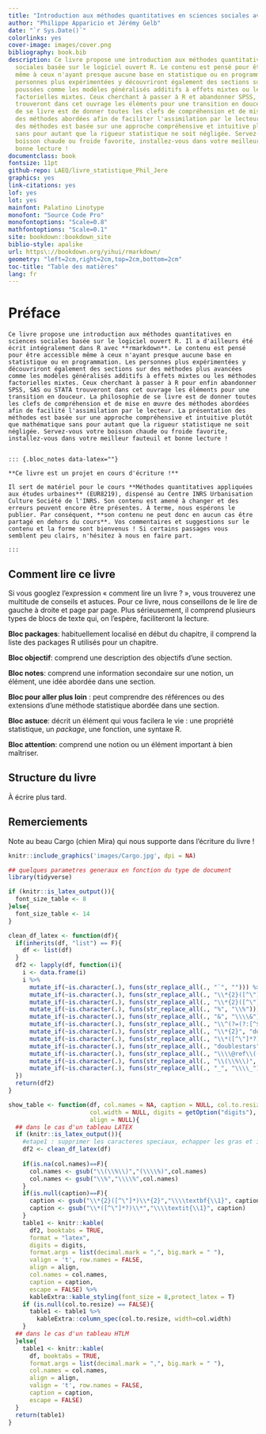 ```yaml
--- 
title: "Introduction aux méthodes quantitatives en sciences sociales avec R"
author: "Philippe Apparicio et Jérémy Gelb"
date: "`r Sys.Date()`"
colorlinks: yes
cover-image: images/cover.png
bibliography: book.bib
description: Ce livre propose une introduction aux méthodes quantitatives en sciences
  sociales basée sur le logiciel ouvert R. Le contenu est pensé pour être accessible
  même à ceux n'ayant presque aucune base en statistique ou en programmation. Les
  personnes plus expérimentées y découvriront également des sections sur des méthodes
  poussées comme les modèles généralisés additifs à effets mixtes ou les méthodes
  factorielles mixtes. Ceux cherchant à passer à R et abandonner SPSS, SAS ou STATA
  trouveront dans cet ouvrage les éléments pour une transition en douceur. La philosophie
  de se livre est de donner toutes les clefs de compréhension et de mise en œuvre
  des méthodes abordées afin de faciliter l'assimilation par le lecteur. La présentation
  des méthodes est basée sur une approche compréhensive et intuitive plutôt que mathématique
  sans pour autant que la rigueur statistique ne soit négligée. Servez-vous votre
  boisson chaude ou froide favorite, installez-vous dans votre meilleur fauteuil et
  bonne lecture !
documentclass: book
fontsize: 11pt
github-repo: LAEQ/livre_statistique_Phil_Jere
graphics: yes
link-citations: yes
lof: yes
lot: yes
mainfont: Palatino Linotype
monofont: "Source Code Pro"
monofontoptions: "Scale=0.8"
mathfontoptions: "Scale=0.1"
site: bookdown::bookdown_site
biblio-style: apalike
url: https\://bookdown.org/yihui/rmarkdown/
geometry: "left=2cm,right=2cm,top=2cm,bottom=2cm"
toc-title: "Table des matières"
lang: fr
---
```



# Préface {-}

```asis

Ce livre propose une introduction aux méthodes quantitatives en sciences sociales basée sur le logiciel ouvert R. Il a d'ailleurs été écrit intégralement dans R avec **rmarkdown**. Le contenu est pensé pour être accessible même à ceux n'ayant presque aucune base en statistique ou en programmation. Les personnes plus expérimentées y découvriront également des sections sur des méthodes plus avancées comme les modèles généralisés additifs à effets mixtes ou les méthodes factorielles mixtes. Ceux cherchant à passer à R pour enfin abandonner SPSS, SAS ou STATA trouveront dans cet ouvrage les éléments pour une transition en douceur. La philosophie de se livre est de donner toutes les clefs de compréhension et de mise en œuvre des méthodes abordées afin de facilité l'assimilation par le lecteur. La présentation des méthodes est basée sur une approche compréhensive et intuitive plutôt que mathématique sans pour autant que la rigueur statistique ne soit négligée. Servez-vous votre boisson chaude ou froide favorite, installez-vous dans votre meilleur fauteuil et bonne lecture !


::: {.bloc_notes data-latex=""}

**Ce livre est un projet en cours d'écriture !**

Il sert de matériel pour le cours **Méthodes quantitatives appliquées aux études urbaines** (EUR8219), dispensé au Centre INRS Urbanisation Culture Société de l'INRS. Son contenu est amené à changer et des erreurs peuvent encore être présentes. À terme, nous espérons le publier. Par conséquent, **son contenu ne peut donc en aucun cas être partagé en dehors du cours**. Vos commentaires et suggestions sur le contenu et la forme sont bienvenus ! Si certains passages vous semblent peu clairs, n'hésitez à nous en faire part.

:::

```

## Comment lire ce livre {-}

Si vous googlez l'expression « comment lire un livre ? », vous trouverez une multitude de conseils et astuces. Pour ce livre, nous conseillons de le lire de gauche à droite et page par page. Plus sérieusement, il comprend plusieurs types de blocs de texte qui, on l'espère, faciliteront la lecture.


::: {.bloc_package data-latex=""}
**Bloc packages**: habituellement localisé en début du chapitre, il comprend la liste des packages R utilisés pour un chapitre.
:::

::: {.bloc_objectif data-latex=""}
**Bloc objectif**: comprend une description des objectifs d'une section.
:::

::: {.bloc_notes  data-latex=""}
**Bloc notes**: comprend une information secondaire sur une notion, un élément, une idée abordée dans une section.
:::

::: {.bloc_aller_loin data-latex=""}
**Bloc pour aller plus loin** : peut comprendre des références ou des extensions d'une méthode statistique abordée dans une section.
:::

::: {.bloc_astuce data-latex=""}
**Bloc astuce**: décrit un élément qui vous facilera le vie : une propriété statistique, un *package*, une fonction, une syntaxe R.
:::

::: {.bloc_attention data-latex=""}
**Bloc attention**:  comprend une notion ou un élément important à bien maîtriser.
:::



## Structure du livre {-}

À écrire plus tard.

## Remerciements {-}

Note au beau Cargo (chien Mira) qui nous supporte dans l'écriture du livre !
```r
knitr::include_graphics('images/Cargo.jpg', dpi = NA)
```

```r
## quelques parametres generaux en fonction du type de document
library(tidyverse)

if (knitr::is_latex_output()){
  font_size_table <- 8
}else{
  font_size_table <- 14
}

clean_df_latex <- function(df){
  if(inherits(df, "list") == F){
    df <- list(df)
  }
  df2 <- lapply(df, function(i){
    i <- data.frame(i)
    i %>% 
      mutate_if(~is.character(.), funs(str_replace_all(., "`", ""))) %>%
      mutate_if(~is.character(.), funs(str_replace_all(., "\\*{2}([^\"]*)\\*{2}", replacement = "\\\\textbf{\\1}"))) %>%
      mutate_if(~is.character(.), funs(str_replace_all(., "\\*{2}([^\"]*)\\*{2}", replacement = "\\\\textbf{\\1}"))) %>%
      mutate_if(~is.character(.), funs(str_replace_all(., "%", "\\%"))) %>%
      mutate_if(~is.character(.), funs(str_replace_all(., "&", "\\\\&"))) %>%
      mutate_if(~is.character(.), funs(str_replace_all(., "\\^(?=(?:[^$]*$[^$]*$)*[^$]*$)", "\\\\textasciicircum{}"))) %>%
      mutate_if(~is.character(.), funs(str_replace_all(., "\\*{2}", "doublestars"))) %>%
      mutate_if(~is.character(.), funs(str_replace_all(., "\\*([^\"]*?)\\*", replacement = "\\\\textit{\\1}"))) %>%
      mutate_if(~is.character(.), funs(str_replace_all(., "doublestars", "**"))) %>%
      mutate_if(~is.character(.), funs(str_replace_all(., "\\\\@ref\\(([^\"]*?)\\)", "\\\\ref{\\1}"))) %>%
      mutate_if(~is.character(.), funs(str_replace_all(., "\\(\\%\\)", "(\\\\%)"))) %>%
      mutate_if(~is.character(.), funs(str_replace_all(., "_", "\\\\_")))
  })
  return(df2)
}

show_table <- function(df, col.names = NA, caption = NULL, col.to.resize = NULL, 
                       col.width = NULL, digits = getOption("digits"),
                       align = NULL){
  ## dans le cas d'un tableau LATEX
  if (knitr::is_latex_output()){
    #etape1 : supprimer les caracteres speciaux, echapper les gras et italic
    df2 <- clean_df_latex(df)
    
    if(is.na(col.names)==F){
      col.names <- gsub("\\(\\%\\)","(\\\\%)",col.names)
      col.names <- gsub("\\%","\\\\%",col.names)
    }
    if(is.null(caption)==F){
      caption <- gsub("\\*{2}([^\"]*)\\*{2}","\\\\textbf{\\1}", caption)
      caption <- gsub("\\*([^\"]*?)\\*","\\\\textit{\\1}", caption)
    }
    table1 <- knitr::kable(
      df2, booktabs = TRUE,
      format = "latex",
      digits = digits,
      format.args = list(decimal.mark = ",", big.mark = " "),
      valign = 't', row.names = FALSE,
      align = align,
      col.names = col.names,
      caption = caption,
      escape = FALSE) %>% 
      kableExtra::kable_styling(font_size = 8,protect_latex = T)
    if (is.null(col.to.resize) == FALSE){
      table1 <- table1 %>% 
        kableExtra::column_spec(col.to.resize, width=col.width)
    }
  ## dans le cas d'un tableau HTLM
  }else{
    table1 <- knitr::kable(
      df, booktabs = TRUE,
      format.args = list(decimal.mark = ",", big.mark = " "),
      col.names = col.names,
      align = align,
      valign = 't', row.names = FALSE,
      caption = caption,
      escape = FALSE)
  }
  return(table1)
}

```
